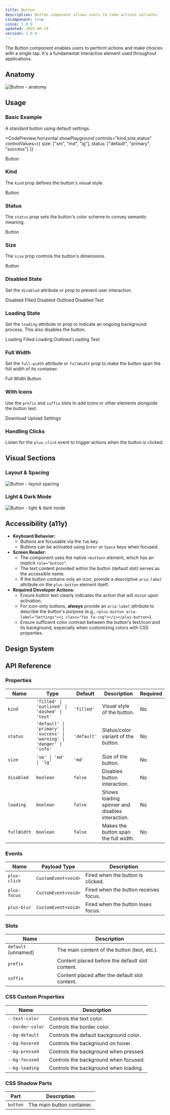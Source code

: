```yaml
---
title: Button
description: Button component allows users to take actions variants.
isComponent: true
since: 1.0.0
updated: 2025-06-14
version: 1.0.0
---
```



The Button component enables users to perform actions and make choices with a single tap. It's a fundamental interactive element used throughout applications.

## Anatomy

<Image src={anatomy} alt="Button - anatomy" />

## Usage

### Basic Example

A standard button using default settings.

<CodePreview 
  horizontal 
  showPlayground
  controls="kind,size,status"
  controlValues={{
    size: ["sm", "md", "lg"],
    status: ["default", "primary", "success"]
  }}
>
  <plus-button kind="filled" size="md" status="default">Button</plus-button>
</CodePreview>

### Kind

The `kind` prop defines the button's visual style.

<CodePreview horizontal>
  <plus-button data-variant-kind="filled,outlined,dashed,text">Button</plus-button>
</CodePreview>

### Status

The `status` prop sets the button's color scheme to convey semantic meaning.

<CodePreview horizontal>
  <plus-button data-variant-status="default,primary,success,warning,danger,info">Button</plus-button>
</CodePreview>

### Size

The `size` prop controls the button's dimensions.

<CodePreview horizontal>
  <plus-button data-variant-size="sm,md,lg">Button</plus-button>
</CodePreview>

### Disabled State

Set the `disabled` attribute or prop to prevent user interaction.

<CodePreview horizontal>
  <plus-button disabled>Disabled Filled</plus-button>
  <plus-button kind="outlined" disabled>Disabled Outlined</plus-button>
  <plus-button kind="text" disabled>Disabled Text</plus-button>
</CodePreview>

### Loading State

Set the `loading` attribute or prop to indicate an ongoing background process. This also disables the button.

<CodePreview horizontal>
  <plus-button loading>Loading Filled</plus-button>
  <plus-button kind="outlined" loading>Loading Outlined</plus-button>
  <plus-button kind="text" loading>Loading Text</plus-button>
</CodePreview>

### Full Width

Set the `full-width` attribute or `fullWidth` prop to make the button span the full width of its container.

<CodePreview>
  <plus-button full-width>Full Width Button</plus-button>
</CodePreview>

### With Icons

Use the `prefix` and `suffix` slots to add icons or other elements alongside the button text.

<CodePreview horizontal>
  <plus-button>
    <i class="fa-solid fa-download" slot="prefix"></i>
    Download
  </plus-button>
  <plus-button>
    Upload
    <i class="fa-solid fa-upload" slot="suffix"></i>
  </plus-button>
  <plus-button>
    <i class="fa-solid fa-cog" slot="prefix"></i>
    Settings
    <i class="fa-solid fa-chevron-down" slot="suffix"></i>
  </plus-button>
  <plus-button aria-label="Search">
    <i class="fa-solid fa-search"></i>
  </plus-button>
</CodePreview>

### Handling Clicks

Listen for the `plus-click` event to trigger actions when the button is clicked.


## Visual Sections

### Layout & Spacing

<Image src={layoutSpacing} alt="Button - layout spacing" />

### Light & Dark Mode

<Image src={lightDarkMode} alt="Button - light & dark mode" />

## Accessibility (a11y)

*   **Keyboard Behavior:**
    *   Buttons are focusable via the `Tab` key.
    *   Buttons can be activated using `Enter` or `Space` keys when focused.
*   **Screen Reader:**
    *   The component uses the native `<button>` element, which has an implicit `role="button"`.
    *   The text content provided within the button (default slot) serves as the accessible name.
    *   If the button contains only an icon, provide a descriptive `aria-label` attribute on the `plus-button` element itself.
*   **Required Developer Actions:**
    *   Ensure button text clearly indicates the action that will occur upon activation.
    *   For icon-only buttons, **always** provide an `aria-label` attribute to describe the button's purpose (e.g., `<plus-button aria-label="Settings"><i class="fas fa-cog"></i></plus-button>`).
    *   Ensure sufficient color contrast between the button's text/icon and its background, especially when customizing colors with CSS properties.

## Design System

<EmbedContent url="https://www.figma.com/community/file/1310670219738074447/plus-ui-design-system" />

## API Reference

### Properties

| Name      | Type                                                              | Default     | Description                                     | Required |
|-----------|-------------------------------------------------------------------|-------------|-------------------------------------------------|----------|
| `kind`    | `'filled' \| 'outlined' \| 'dashed' \| 'text'`                      | `'filled'`  | Visual style of the button.                     | No       |
| `status`  | `'default' \| 'primary' \| 'success' \| 'warning' \| 'danger' \| 'info'` | `'default'` | Status/color variant of the button.             | No       |
| `size`    | `'sm' \| 'md' \| 'lg'`                                            | `'md'`      | Size of the button.                             | No       |
| `disabled`| `boolean`                                                         | `false`     | Disables button interaction.                    | No       |
| `loading` | `boolean`                                                         | `false`     | Shows loading spinner and disables interaction. | No       |
| `fullWidth` | `boolean`                                                       | `false`     | Makes the button span the full width.           | No       |

### Events

| Name         | Payload Type        | Description                            |
|--------------|---------------------|----------------------------------------|
| `plus-click` | `CustomEvent<void>` | Fired when the button is clicked.      |
| `plus-focus` | `CustomEvent<void>` | Fired when the button receives focus.  |
| `plus-blur`  | `CustomEvent<void>` | Fired when the button loses focus.     |

### Slots

| Name              | Description                                      |
|-------------------|--------------------------------------------------|
| `default` (unnamed) | The main content of the button (text, etc.). |
| `prefix`          | Content placed before the default slot content.  |
| `suffix`          | Content placed after the default slot content.   |

### CSS Custom Properties

| Name           | Description                          |
|----------------|--------------------------------------|
| `--text-color` | Controls the text color.             |
| `--border-color` | Controls the border color.           |
| `--bg-default` | Controls the default background color. |
| `--bg-hovered` | Controls the background on hover.    |
| `--bg-pressed` | Controls the background when pressed. |
| `--bg-focused` | Controls the background when focused. |
| `--bg-loading` | Controls the background when loading. |

### CSS Shadow Parts

| Part     | Description                |
|----------|----------------------------|
| `button` | The main button container. |